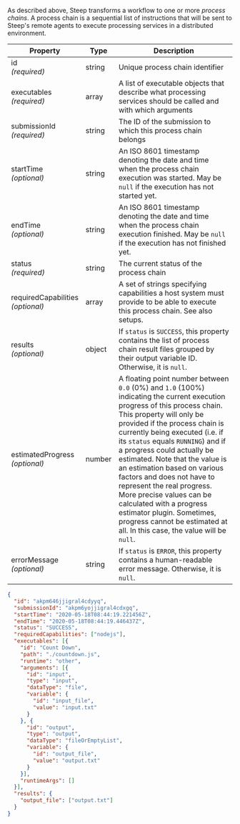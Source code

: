 
As described <ScrollLink href="#workflow-scheduling">above</ScrollLink>, Steep
transforms a workflow to one or more *process chains*. A process chain is a
sequential list of instructions that will be sent to Steep's remote agents to
execute processing services in a distributed environment.

| Property                              | Type   | Description
| ------------------------------------- | ------ | -----------
| id<br/>*(required)*                   | string | Unique process chain identifier
| executables<br/>*(required)*          | array  | A list of <ScrollLink href="#executables">executable objects</ScrollLink> that describe what processing services should be called and with which arguments
| submissionId<br/>*(required)*         | string | The ID of the <ScrollLink href="#submissions">submission</ScrollLink> to which this process chain belongs
| startTime<br/>*(optional)*            | string | An ISO 8601 timestamp denoting the date and time when the process chain execution was started. May be `null` if the execution has not started yet.
| endTime<br/>*(optional)*              | string | An ISO 8601 timestamp denoting the date and time when the process chain execution finished. May be `null` if the execution has not finished yet.
| status<br/>*(required)*               | string | The current <ScrollLink href="#process-chain-status">status</ScrollLink> of the process chain
| requiredCapabilities<br/>*(optional)* | array  | A set of strings specifying capabilities a host system must provide to be able to execute this process chain. See also <ScrollLink href="#setups">setups</ScrollLink>.
| results<br/>*(optional)*              | object | If `status` is `SUCCESS`, this property contains the list of process chain result files grouped by their output variable ID. Otherwise, it is `null`.
| estimatedProgress<br />*(optional)*   | number | A floating point number between `0.0` (0%) and `1.0` (100%) indicating the current execution progress of this process chain. This property will only be provided if the process chain is currently being executed (i.e. if its `status` equals `RUNNING`) and if a progress could actually be estimated. Note that the value is an estimation based on various factors and does not have to represent the real progress. More precise values can be calculated with a <ScrollLink href="#progress-estimators">progress estimator plugin</ScrollLink>. Sometimes, progress cannot be estimated at all. In this case, the value will be `null`.
| errorMessage<br/>*(optional)*         | string | If `status` is `ERROR`, this property contains a human-readable error message. Otherwise, it is `null`.

<CodeExample title="Example:">

```json code-example
{
  "id": "akpm646jjigral4cdyyq",
  "submissionId": "akpm6yojjigral4cdxgq",
  "startTime": "2020-05-18T08:44:19.221456Z",
  "endTime": "2020-05-18T08:44:19.446437Z",
  "status": "SUCCESS",
  "requiredCapabilities": ["nodejs"],
  "executables": [{
    "id": "Count Down",
    "path": "./countdown.js",
    "runtime": "other",
    "arguments": [{
      "id": "input",
      "type": "input",
      "dataType": "file",
      "variable": {
        "id": "input_file",
        "value": "input.txt"
      }
    }, {
      "id": "output",
      "type": "output",
      "dataType": "fileOrEmptyList",
      "variable": {
        "id": "output_file",
        "value": "output.txt"
      }
    }],
    "runtimeArgs": []
  }],
  "results": {
    "output_file": ["output.txt"]
  }
}
```

</CodeExample>
